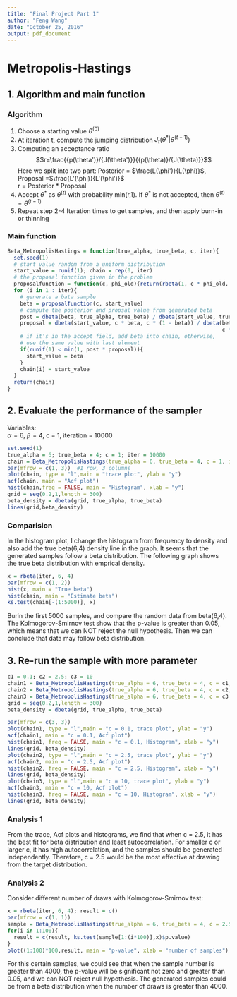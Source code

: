 ```yaml
---
title: "Final Project Part 1"
author: "Feng Wang"
date: "October 25, 2016"
output: pdf_document
---
```


# Metropolis-Hastings
## 1. Algorithm and main function
### Algorithm 
1. Choose a starting value $\theta^{(0)}$
2. At iteration t, compute the jumping distribution $J_t(\theta^{*}|\theta^{(t-1)})$
3. Computing an acceptance ratio
$$r=\frac{{p(\theta')}/{J(\theta')}}{{p(\theta)}/{J(\theta)}}$$
Here we split into two part: 
Posterior = $\frac{L(\phi')}{L(\phi)}$, Proposal =$\frac{L'(\phi)}{L'(\phi')}$  
r = Posterior * Proposal  
4. Accept $\theta^*$ as $\theta^{(t)}$ with probability min(r,1). If $\theta^*$ is not accepted, then $\theta^{(t)}=\theta^{(t-1)}$
5. Repeat step 2-4 Iteration times to get samples, and then apply burn-in or thinning

### Main function
```r
Beta_MetropolisHastings = function(true_alpha, true_beta, c, iter){
  set.seed(1)
  # start value random from a uniform distribution
  start_value = runif(1); chain = rep(0, iter)
  # the proposal function given in the problem
  proposalfunction = function(c, phi_old){return(rbeta(1, c * phi_old, c * (1 - phi_old)))}
  for (i in 1 : iter){
    # generate a bata sample
    beta = proposalfunction(c, start_value)
    # compute the posterior and propsal value from generated beta
    post = dbeta(beta, true_alpha, true_beta) / dbeta(start_value, true_alpha, true_beta)
    proposal = dbeta(start_value, c * beta, c * (1 - beta)) / dbeta(beta, c * start_value, 
                                                                    c * (1 - start_value))
    # if it's in the accept field, add beta into chain, otherwise,
    # use the same value with last element
    if(runif(1) < min(1, post * proposal)){
      start_value = beta
    }
    chain[i] = start_value
  }
  return(chain)
}
```
\pagebreak

## 2. Evaluate the performance of the sampler
Variables:  
$\alpha = 6$, $\beta = 4$, c = 1, iteration = 10000
```r
set.seed(1)
true_alpha = 6; true_beta = 4; c = 1; iter = 10000
chain = Beta_MetropolisHastings(true_alpha = 6, true_beta = 4, c = 1, iter = 10000)
par(mfrow = c(1, 3))  #1 row, 3 columns
plot(chain, type = "l",main = "trace plot", ylab = "y")
acf(chain, main = "Acf plot")
hist(chain,freq = FALSE, main = "Histogram", xlab = "y")
grid = seq(0.2,1,length = 300)
beta_density = dbeta(grid, true_alpha, true_beta)
lines(grid,beta_density)
```

### Comparision
In the histogram plot, I change the histogram from frequency to density and also add the true beta(6,4) density line in the graph. It seems that the generated samples follow a beta distribution. The following graph shows the true beta distribution with emprical density.

```r
x = rbeta(iter, 6, 4)
par(mfrow = c(1, 2))
hist(x, main = "True beta")
hist(chain, main = "Estimate beta")
ks.test(chain[-(1:5000)], x)
```

Burin the first 5000 samples, and compare the random data from beta(6,4). The Kolmogorov-Smirnov test show that the p-value is greater than 0.05, which means that we can NOT reject the null hypothesis. Then we can conclude that data may follow beta distribution.

\pagebreak

## 3. Re-run the sample with more parameter
```r
c1 = 0.1; c2 = 2.5; c3 = 10
chain1 = Beta_MetropolisHastings(true_alpha = 6, true_beta = 4, c = c1, iter = 10000)
chain2 = Beta_MetropolisHastings(true_alpha = 6, true_beta = 4, c = c2, iter = 10000)
chain3 = Beta_MetropolisHastings(true_alpha = 6, true_beta = 4, c = c3, iter = 10000)
grid = seq(0.2,1,length = 300)
beta_density = dbeta(grid, true_alpha, true_beta)

par(mfrow = c(3, 3))
plot(chain1, type = "l",main = "c = 0.1, trace plot", ylab = "y")
acf(chain1, main = "c = 0.1, Acf plot")
hist(chain1, freq = FALSE, main = "c = 0.1, Histogram", xlab = "y")
lines(grid, beta_density)
plot(chain2, type = "l",main = "c = 2.5, trace plot", ylab = "y")
acf(chain2, main = "c = 2.5, Acf plot")
hist(chain2, freq = FALSE, main = "c = 2.5, Histogram", xlab = "y")
lines(grid, beta_density)
plot(chain3, type = "l",main = "c = 10, trace plot", ylab = "y")
acf(chain3, main = "c = 10, Acf plot")
hist(chain3, freq = FALSE, main = "c = 10, Histogram", xlab = "y")
lines(grid, beta_density)
```

### Analysis 1
From the trace, Acf plots and histograms, we find that when c = 2.5, it has the best fit for beta distribution and least autocorrelation. For smaller c or larger c, it has high autocorrelation, and the samples should be generated independently. Therefore, c = 2.5 would be the most effective at drawing from the target distribution.

### Analysis 2
Consider different number of draws with Kolmogorov-Smirnov test:  
```r
x = rbeta(iter, 6, 4); result = c()
par(mfrow = c(1, 1))
sample = Beta_MetropolisHastings(true_alpha = 6, true_beta = 4, c = 2.5, iter = 10000)
for(i in 1:100){
  result = c(result, ks.test(sample[1:(i*100)],x)$p.value)
}
plot((1:100)*100,result, main = "p-value", xlab = "number of samples")
```

For this certain samples, we could see that when the sample number is greater than 4000, the p-value will be significant not zero and greater than 0.05, and we can NOT reject null hypothesis. The generated samples could be from a beta distribution when the number of draws is greater than 4000.

